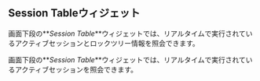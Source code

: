 ## Session Tableウィジェット

<InDoc product="postgresql,mysql,altibase,oracle,oracle-pro">

画面下段の**_Session Table_**ウィジェットでは、リアルタイムで実行されているアクティブセッションとロックツリー情報を照会できます。

</InDoc>

<InDoc product="redis,mongodb,cubrid">

画面下段の**_Session Table_**ウィジェットでは、リアルタイムで実行されているアクティブセッションを照会できます。

</InDoc>
